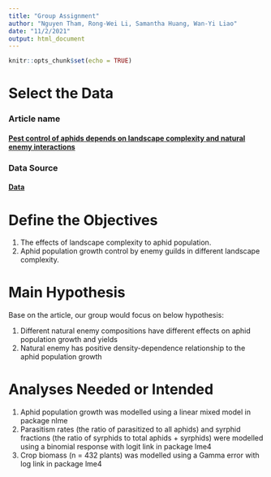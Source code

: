 ```yaml
---
title: "Group Assignment"
author: "Nguyen Tham, Rong-Wei Li, Samantha Huang, Wan-Yi Liao"
date: "11/2/2021"
output: html_document
---
```


```r
knitr::opts_chunk$set(echo = TRUE)
```

# Select the Data


### Article name
#### [Pest control of aphids depends on landscape complexity and natural enemy interactions](https://peerj.com/articles/1095/)

### Data Source
#### [Data](https://datadryad.org/stash/dataset/doi:10.5061/dryad.n6428)

# Define the Objectives
1. The effects of landscape complexity to aphid population.
2. Aphid population growth control by enemy guilds in different landscape complexity.


# Main Hypothesis
Base on the article, our group would focus on below hypothesis:

1. Different natural enemy compositions have different effects on aphid population growth and yields
2. Natural enemy has positive density-dependence relationship to the aphid population growth

# Analyses Needed or Intended
1. Aphid population growth was modelled using a linear mixed model in package nlme
2. Parasitism rates (the ratio of parasitized to all aphids) and syrphid fractions (the ratio of syrphids to total aphids + syrphids) were modelled using a binomial response with logit link in package lme4
3. Crop biomass (n = 432 plants) was modelled using a Gamma error with log link in package lme4








